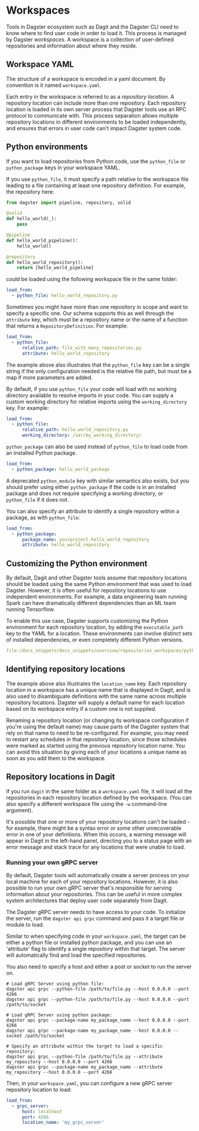 
<DynamicMetaTags
  title="Workspaces | Dagster"
  description="Dagster Workspaces are collections of user-defined repositories and information about where they reside."
/>

# Workspaces

Tools in Dagster ecosystem such as Dagit and the Dagster CLI need to know where
to find user code in order to load it. This process is managed by Dagster _workspaces_.
A workspace is a collection of user-defined repositories and information about where they reside.

## Workspace YAML

The structure of a workspace is encoded in a yaml document. By convention is it named
`workspace.yaml`.

Each entry in the workspace is referred to as a _repository location_. A
repository location can include more than one repository. Each repository location
is loaded in its own server process that Dagster tools use an RPC protocol to communicate with.
This process separation allows multiple repository locations in different environments to be
loaded independently, and ensures that errors in user code can't impact Dagster system code.

## Python environments

If you want to load repositories from Python code, use the `python_file` or `python_package` keys
in your workspace YAML.

If you use `python_file`, it must specify a path relative to the workspace file leading to a file
containing at least one repository definition. For example, the repository here:

```python caption=hello_world_repository.py
from dagster import pipeline, repository, solid

@solid
def hello_world(_):
    pass

@pipeline
def hello_world_pipeline():
    hello_world()

@repository
def hello_world_repository():
    return [hello_world_pipeline]
```

could be loaded using the following workspace file in the same folder:

```yaml caption=workspace.yaml
load_from:
  - python_file: hello_world_repository.py
```

Sometimes you might have more than one repository in scope and want to specify a specific
one. Our schema supports this as well through the `attribute` key, which must be a repository
name or the name of a function that returns a `RepositoryDefinition`. For example:

```yaml caption=workspace.yaml
load_from:
  - python_file:
      relative_path: file_with_many_repositories.py
      attribute: hello_world_repository
```

The example above also illustrates that the `python_file` key can be a single string if the
only configuration needed is the relative file path, but must be a map if more parameters are added.

By default, if you use `python_file` your code will load with no working directory available to
resolve imports in your code. You can supply a custom working directory for relative imports using
the `working_directory` key. For example:

```yaml caption=workspace.yaml
load_from:
  - python_file:
      relative_path: hello_world_repository.py
      working_directory: /var/my_working_directory/
```

`python_package` can also be used instead of `python_file` to load code from an installed Python
package.

```yaml caption=workspace.yaml
load_from:
  - python_package: hello_world_package
```

A deprecated `python_module` key with similar semantics also exists, but you
should prefer using either `python_package` if the code is in an installed package and does not
require specifying a working directory, or `python_file` if it does not.

You can also specify an attribute to identify a single repository within a package, as with
`python_file`:

```yaml caption=workspace.yaml
load_from:
  - python_package:
      package_name: yourproject.hello_world_repository
      attribute: hello_world_repository
```

## Customizing the Python environment

By default, Dagit and other Dagster tools assume that repository locations should be loaded using the same
Python environment that was used to load Dagster. However, it is often useful for repository
locations to use independent environments. For example, a data engineering team running Spark can
have dramatically different dependencies than an ML team running Tensorflow.

To enable this use case, Dagster supports customizing the Python environment for each repository
location, by adding the `executable_path` key to the YAML for a location. These environments can
involve distinct sets of installed dependencies, or even completely different Python versions.

```yaml literalinclude caption=workspace.yaml
file:/docs_snippets/docs_snippets/overview/repositories_workspaces/python_environment_example.yaml
```

## Identifying repository locations

The example above also illustrates the `location_name` key. Each repository location in a workspace
has a unique name that is displayed in Dagit, and is also used to disambiguate
definitions with the same name across multiple repository locations. Dagster will supply a default name
for each location based on its workspace entry if a custom one is not supplied.

Renaming a repository location (or changing its workspace configuration if you're using the default
name) may cause parts of the Dagster system that rely on that name to need to be re-configured. For
example, you may need to restart any schedules in that repository location, since those schedules
were marked as started using the previous repository location name. You can avoid this situation
by giving each of your locations a unique name as soon as you add them to the workspace.

## Repository locations in Dagit

If you run `dagit` in the same folder as a `workspace.yaml` file, it will load all the repositories
in each repository location defined by the workspace. (You can also specify a different workspace
file using the `-w` command-line argument).

It's possible that one or more of your repository locations can't be loaded - for example, there
might be a syntax error or some other unrecoverable error in one of your definitions. When this occurs,
a warning message will appear in Dagit in the left-hand panel, directing you to a status page with
an error message and stack trace for any locations that were unable to load.

### Running your own gRPC server

By default, Dagster tools will automatically create a server process on your local machine for
each of your repository locations. However, it is also possible to run your own gRPC server
that's responsible for serving information about your repositories. This can be useful in more
complex system architectures that deploy user code separately from Dagit.

The Dagster gRPC server needs to have access to your code. To initialize the server, run
the `dagster api grpc` command and pass it a target file or module to load.

Similar to when specifying code in your `workspace.yaml`, the target can be either a
python file or installed python package, and you can use an 'attribute' flag to
identify a single repository within that target. The server will automatically find
and load the specified repositories.

You also need to specify a host and either a post or socket to run the server on.

```
# Load gRPC Server using python file:
dagster api grpc --python-file /path/to/file.py --host 0.0.0.0 --port 4266
dagster api grpc --python-file /path/to/file.py --host 0.0.0.0 --port /path/to/socket

# Load gRPC Server using python package:
dagster api grpc --package-name my_package_name --host 0.0.0.0 --port 4266
dagster api grpc --package-name my_package_name --host 0.0.0.0 --socket /path/to/socket

# Specify an attribute within the target to load a specific repository:
dagster api grpc --python-file /path/to/file.py --attribute my_repository --host 0.0.0.0 --port 4266
dagster api grpc --package-name my_package_name --attribute my_repository --host 0.0.0.0 --port 4266
```

Then, in your `workspace.yaml`, you can configure a new gRPC server repository location to load:

```yaml caption=workspace.yaml
load_from:
  - grpc_server:
      host: localhost
      port: 4266
      location_name: 'my_grpc_server'
```
